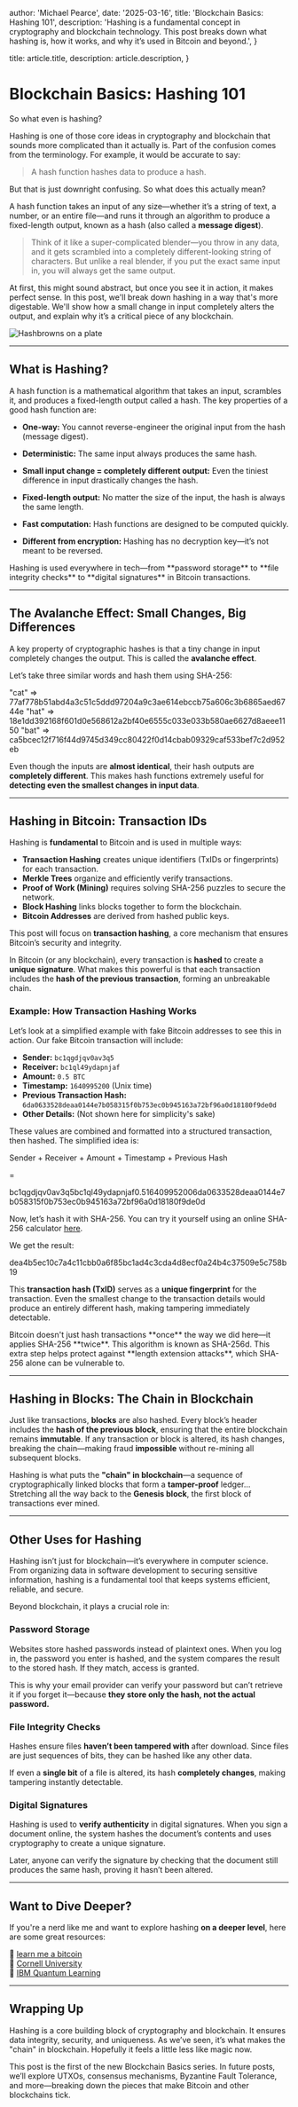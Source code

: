 
  author: 'Michael Pearce',
  date: '2025-03-16',
  title: 'Blockchain Basics: Hashing 101',
  description:
    'Hashing is a fundamental concept in cryptography and blockchain technology. This post breaks down what hashing is, how it works, and why it’s used in Bitcoin and beyond.',
}

  title: article.title,
  description: article.description,
}


# Blockchain Basics: Hashing 101

So what even is hashing?

Hashing is one of those core ideas in cryptography and blockchain that sounds more complicated than it actually is. Part of the confusion comes from the terminology. For example, it would be accurate to say:

>A hash function hashes data to produce a hash.

But that is just downright confusing. So what does this actually mean?

A hash function takes an input of any size—whether it’s a string of text, a number, or an entire file—and runs it through an algorithm to produce a fixed-length output, known as a hash (also called a **message digest**).

>Think of it like a super-complicated blender—you throw in any data, and it gets scrambled into a completely different-looking string of characters. But unlike a real blender, if you put the exact same input in, you will always get the same output.

At first, this might sound abstract, but once you see it in action, it makes perfect sense. In this post, we'll break down hashing in a way that's more digestable. We'll show how a small change in input completely alters the output, and explain why it’s a critical piece of any blockchain.

<Image src={hashbrowns} alt="Hashbrowns on a plate" />

---

## What is Hashing?

A hash function is a mathematical algorithm that takes an input, scrambles it, and produces a fixed-length output called a hash. The key properties of a good hash function are:

- **One-way:** You cannot reverse-engineer the original input from the hash (message digest).

- **Deterministic:** The same input always produces the same hash.

- **Small input change = completely different output:** Even the tiniest difference in input drastically changes the hash.

- **Fixed-length output:** No matter the size of the input, the hash is always the same length.

- **Fast computation:** Hash functions are designed to be computed quickly.

- **Different from encryption:** Hashing has no decryption key—it’s not meant to be reversed.

<Alert variant="info" title="Why is hashing so important?">
  Hashing is used everywhere in tech—from **password storage** to **file integrity checks** to **digital signatures** in Bitcoin transactions.
</Alert>

---

## The Avalanche Effect: Small Changes, Big Differences

A key property of cryptographic hashes is that a tiny change in input completely changes the output. This is called the **avalanche effect**.

Let’s take three similar words and hash them using SHA-256:

<CodeBlock>
"cat"  =>  77af778b51abd4a3c51c5ddd97204a9c3ae614ebccb75a606c3b6865aed6744e  
"hat"  =>  18e1dd392168f601d0e568612a2bf40e6555c033e033b580ae6627d8aeee1150  
"bat"  =>  ca5bcec12f716f44d9745d349cc80422f0d14cbab09329caf533bef7c2d952eb  
</CodeBlock>

Even though the inputs are **almost identical**, their hash outputs are **completely different**. This makes hash functions extremely useful for **detecting even the smallest changes in input data**.

---

## Hashing in Bitcoin: Transaction IDs

Hashing is **fundamental** to Bitcoin and is used in multiple ways:

- **Transaction Hashing** creates unique identifiers (TxIDs or fingerprints) for each transaction.  
- **Merkle Trees** organize and efficiently verify transactions.  
- **Proof of Work (Mining)** requires solving SHA-256 puzzles to secure the network.  
- **Block Hashing** links blocks together to form the blockchain.  
- **Bitcoin Addresses** are derived from hashed public keys.  

This post will focus on **transaction hashing**, a core mechanism that ensures Bitcoin’s security and integrity.  

In Bitcoin (or any blockchain), every transaction is **hashed** to create a **unique signature**. What makes this powerful is that each transaction includes the **hash of the previous transaction**, forming an unbreakable chain.

### Example: How Transaction Hashing Works

Let’s look at a simplified example with fake Bitcoin addresses to see this in action. Our fake Bitcoin transaction will include:  

- **Sender:** `bc1qgdjqv0av3q5`  
- **Receiver:** `bc1ql49ydapnjaf`  
- **Amount:** `0.5 BTC`  
- **Timestamp:** `1640995200` (Unix time)  
- **Previous Transaction Hash:** `6da0633528deaa0144e7b058315f0b753ec0b945163a72bf96a0d18180f9de0d`  
- **Other Details:** (Not shown here for simplicity's sake)

These values are combined and formatted into a structured transaction, then hashed. The simplified idea is:

<CodeBlock>
Sender + Receiver + Amount + Timestamp + Previous Hash

=

<span className="text-red-400">bc1qgdjqv0av3q5</span><span className="text-green-400">bc1ql49ydapnjaf</span><span className="text-blue-400">0.5</span><span className="text-yellow-400">1640995200</span><span className="text-purple-500">6da0633528deaa0144e7b058315f0b753ec0b945163a72bf96a0d18180f9de0d</span>
</CodeBlock>

Now, let’s hash it with SHA-256. You can try it yourself using an online SHA-256 calculator [here](https://emn178.github.io/online-tools/sha256.html). 

We get the result:

<CodeBlock>
dea4b5ec10c7a4c11cbb0a6f85bc1ad4c3cda4d8ecf0a24b4c37509e5c758b19
</CodeBlock>

This **transaction hash (TxID)** serves as a **unique fingerprint** for the transaction. Even the smallest change to the transaction details would produce an entirely different hash, making tampering immediately detectable.


<Alert variant="info" title="Bitcoin Uses Double Hashing">
  Bitcoin doesn't just hash transactions **once** the way we did here—it applies SHA-256 **twice**. This algorithm is known as SHA-256d.  
  This extra step helps protect against **length extension attacks**, which SHA-256 alone can be vulnerable to.
</Alert>

---

## Hashing in Blocks: The Chain in Blockchain  

Just like transactions, **blocks** are also hashed. Every block’s header includes the **hash of the previous block**, ensuring that the entire blockchain remains **immutable**. If any transaction or block is altered, its hash changes, breaking the chain—making fraud **impossible** without re-mining all subsequent blocks.  

Hashing is what puts the **"chain" in blockchain**—a sequence of cryptographically linked blocks that form a **tamper-proof** ledger... Stretching all the way back to the **Genesis block**, the first block of transactions ever mined.

---

## Other Uses for Hashing

Hashing isn’t just for blockchain—it’s everywhere in computer science. From organizing data in software development to securing sensitive information, hashing is a fundamental tool that keeps systems efficient, reliable, and secure.

Beyond blockchain, it plays a crucial role in:

### **Password Storage**
Websites store hashed passwords instead of plaintext ones. When you log in, the password you enter is hashed, and the system compares the result to the stored hash. If they match, access is granted.

This is why your email provider can verify your password but can’t retrieve it if you forget it—because **they store only the hash, not the actual password.**

### **File Integrity Checks**
Hashes ensure files **haven’t been tampered with** after download. Since files are just sequences of bits, they can be hashed like any other data.

If even a **single bit** of a file is altered, its hash **completely changes**, making tampering instantly detectable.

### **Digital Signatures**
Hashing is used to **verify authenticity** in digital signatures. When you sign a document online, the system hashes the document’s contents and uses cryptography to create a unique signature.

Later, anyone can verify the signature by checking that the document still produces the same hash, proving it hasn’t been altered.

---

## Want to Dive Deeper?

If you're a nerd like me and want to explore hashing **on a deeper level**, here are some great resources:  

📌 [learn me a bitcoin](https://learnmeabitcoin.com/technical/cryptography/hash-function/)  
📌 [Cornell University](https://www.cs.cornell.edu/courses/cs312/2008sp/lectures/lec21.html)  
📌 [IBM Quantum Learning](https://learning.quantum.ibm.com/course/practical-introduction-to-quantum-safe-cryptography/cryptographic-hash-functions)  

---

## Wrapping Up

Hashing is a core building block of cryptography and blockchain. It ensures data integrity, security, and uniqueness. As we’ve seen, it’s what makes the "chain" in blockchain. Hopefully it feels a little less like magic now.

This post is the first of the new Blockchain Basics series. In future posts, we’ll explore UTXOs, consensus mechanisms, Byzantine Fault Tolerance, and more—breaking down the pieces that make Bitcoin and other blockchains tick.